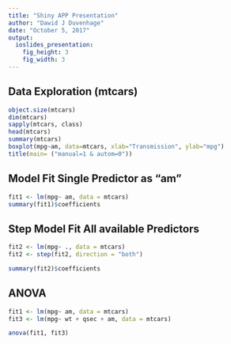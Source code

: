 ```yaml
---
title: "Shiny APP Presentation"
author: "Dawid J Duvenhage"
date: "October 5, 2017"
output: 
  ioslides_presentation: 
    fig_height: 3
    fig_width: 3
---
```


## Data Exploration (mtcars)
```r
object.size(mtcars)
dim(mtcars)
sapply(mtcars, class)
head(mtcars)
summary(mtcars)
boxplot(mpg~am, data=mtcars, xlab="Transmission", ylab="mpg")
title(main= ("manual=1 & autom=0"))
```

## Model Fit Single Predictor as "am"
```r
fit1 <- lm(mpg~ am, data = mtcars)
summary(fit1)$coefficients
```

## Step Model Fit All available Predictors
```r
fit2 <- lm(mpg~ ., data = mtcars)
fit2 <- step(fit2, direction = "both")
```
```r
summary(fit2)$coefficients
```

## ANOVA
```r
fit1 <- lm(mpg~ am, data = mtcars)
fit3 <- lm(mpg~ wt + qsec + am, data = mtcars)
```
```r
anova(fit1, fit3)
```




